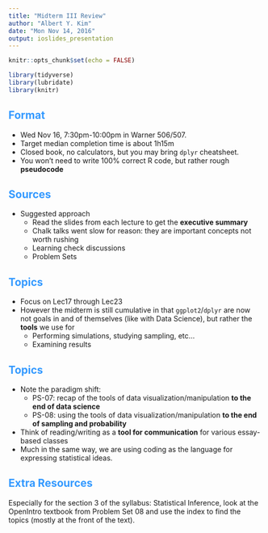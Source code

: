 ```yaml
---
title: "Midterm III Review"
author: "Albert Y. Kim"
date: "Mon Nov 14, 2016"
output: ioslides_presentation
---
```


<style>
h2 { 
 color: #3399ff;		
}
h3 { 
 color: #3399ff;		
}
slides > slide.backdrop {
  background: white;
}
</style>

```r
knitr::opts_chunk$set(echo = FALSE)
```

```r
library(tidyverse)
library(lubridate)
library(knitr)
```




## Format

* Wed Nov 16, 7:30pm-10:00pm in Warner 506/507.
* Target median completion time is about 1h15m
* Closed book, no calculators, but you may bring `dplyr` cheatsheet.
* You won't need to write 100% correct R code, but rather rough **pseudocode**




## Sources

* Suggested approach
    + Read the slides from each lecture to get the **executive summary**
    + Chalk talks went slow for reason: they are important concepts not worth rushing
    + Learning check discussions
    + Problem Sets



## Topics

* Focus on Lec17 through Lec23
* However the midterm is still cumulative in that `ggplot2`/`dplyr` are now not
goals in and of themselves (like with Data Science), but rather the **tools** we
use for
    + Performing simulations, studying sampling, etc...
    + Examining results



## Topics

* Note the paradigm shift:
    + PS-07: recap of the tools of data visualization/manipulation **to the end of data science**
    + PS-08: using the tools of data visualization/manipulation **to the end of sampling and probability**
* Think of reading/writing as a **tool for communication** for various essay-based classes
* Much in the same way, we are using coding as the language for expressing statistical ideas.




## Extra Resources

Especially for the section 3 of the syllabus: Statistical Inference, look at the
OpenIntro textbook from Problem Set 08 and use the index to find the topics
(mostly at the front of the text).


